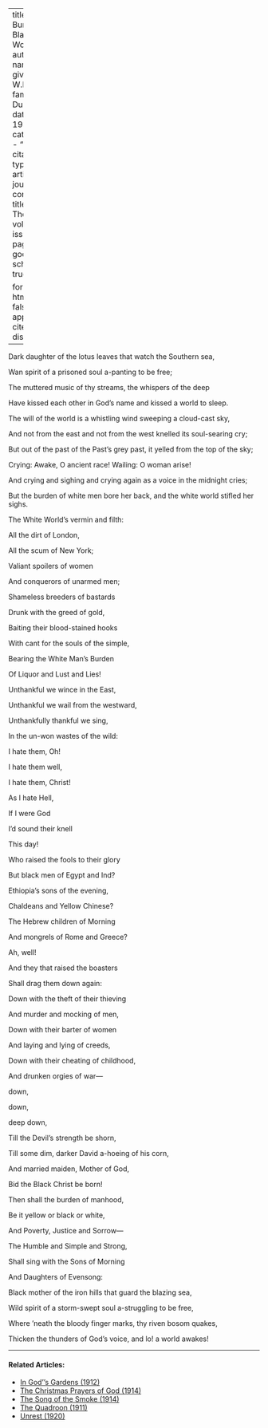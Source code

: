 
---
title: 'The Burden of Black Women'
author:
  - name:
      given: W.E.B.
      family: Du Bois
date: May 1914
categories: 
  - ""
citation: 
  type: article-journal
  container-title: The Crisis
  volume: 9
  issue: 1
  page: 31
google-scholar: true

format:
  html:
    toc: false
    appendix-cite-as: display
---



<div class="poem">
<p class = "verse">Dark daughter of the lotus leaves that watch the Southern sea,</p>
<p class = "verse">Wan spirit of a prisoned soul a-panting to be free;</p>
<p class = "verse indent">The muttered music of thy streams, the whispers of the deep</p>
<p class = "verse indent"> Have kissed each other in God&rsquo;s name and kissed a world to sleep.</p>

<div class="poem">
</div>
<p class = "verse">The will of the world is a whistling wind sweeping a cloud-cast sky,
<p class = "verse">And not from the east and not from the west knelled its soul-searing cry;
<p class = "verse">But out of the past of the Past&rsquo;s grey past, it yelled from the top of the sky;
<p class = "verse indent">Crying: Awake, O ancient race! Wailing: O woman arise!
<p class = "verse indent">And crying and sighing and crying again as a voice in the midnight cries;
<p class = "verse indent">But the burden of white men bore her back, and the white world stifled her sighs.

<div class="poem">
</div>
<p class = "verse">The White World&rsquo;s vermin and filth:
<p class = "verse indent">All the dirt of London,
<p class = "verse indent">All the scum of New York;
<p class = "verse indent">Valiant spoilers of women
<p class = "verse indent">And conquerors of unarmed men;
<p class = "verse indent">Shameless breeders of bastards
<p class = "verse indent">Drunk with the greed of gold,
<p class = "verse indent">Baiting their blood-stained hooks
<p class = "verse indent">With cant for the souls of the simple,
<p class = "verse indent">Bearing the White Man&rsquo;s Burden
<p class = "verse indent">Of Liquor and Lust and Lies!
<p class = "verse indent">Unthankful we wince in the East,
<p class = "verse indent">Unthankful we wail from the westward,
<p class = "verse indent">Unthankfully thankful we sing,
<p class = "verse indent">In the un-won wastes of the wild:
<p class = "verse big-indent">I hate them, Oh!
<p class = "verse big-indent">I hate them well,
<p class = "verse big-indent">I hate them, Christ!
<p class = "verse big-indent">As I hate Hell,
<p class = "verse big-indent">If I were God
<p class = "verse big-indent">I&rsquo;d sound their knell
<p class = "verse big-indent">This day!
</div>

<div class="poem">
<p class = "verse indent">Who raised the fools to their glory
<p class = "verse indent">But black men of Egypt and Ind?
<p class = "verse indent">Ethiopia&rsquo;s sons of the evening,
<p class = "verse indent">Chaldeans and Yellow Chinese?
<p class = "verse indent">The Hebrew children of Morning
<p class = "verse indent">And mongrels of Rome and Greece?
<p class = "verse big-indent">Ah, well!
</div>

<div class="poem">
<p class = "verse">And they that raised the boasters
<p class = "verse">Shall drag them down again:
<p class = "verse">Down with the theft of their thieving
<p class = "verse">And murder and mocking of men,
<p class = "verse">Down with their barter of women
<p class = "verse">And laying and lying of creeds,
<p class = "verse">Down with their cheating of childhood,
<p class = "verse">And drunken orgies of war&mdash;
<p class = "verse big-indent">down,
<p class = "verse bigger-indent">down,
<p class = "verse biggest-indent">deep down,
</div>

<div class="poem">
<p class = "verse">Till the Devil&rsquo;s strength be shorn,
<p class = "verse">Till some dim, darker David a-hoeing of his corn,
<p class = "verse">And married maiden, Mother of God,
<p class = "verse">Bid the Black Christ be born!
</div>

<div class="poem">
<p class = "verse">Then shall the burden of manhood,
<p class = "verse">Be it yellow or black or white,
<p class = "verse">And Poverty, Justice and Sorrow&mdash;
<p class = "verse">The Humble and Simple and Strong,
<p class = "verse">Shall sing with the Sons of Morning
<p class = "verse">And Daughters of Evensong:
</div>

<div class="poem">
<p class = "verse">Black mother of the iron hills that guard the blazing sea,
<p class = "verse">Wild spirit of a storm-swept soul a-struggling to be free,
<p class = "verse">Where &rsquo;neath the bloody finger marks, thy riven bosom quakes,
<p class = "verse">Thicken the thunders of God&rsquo;s voice, and lo! a world awakes!
</div>

<!-- Similar articles start here -->
<div  class="clear-wrap"></div>
<hr>
#### Related Articles:

* [In God''s Gardens (1912)](/Volumes/03/06/in-gods-gardens.html)
* [The Christmas Prayers of God (1914)](/Volumes/09/02/christmas_prayers_of_god.html)
* [The Song of the Smoke (1914)](/Volumes/07/03/song_of_smoke.html)
* [The Quadroon (1911)](/Volumes/03/01/quadroon.html)
* [Unrest (1920)](/Volumes/19/05/unrest.html)

<!-- Similar articles end here -->